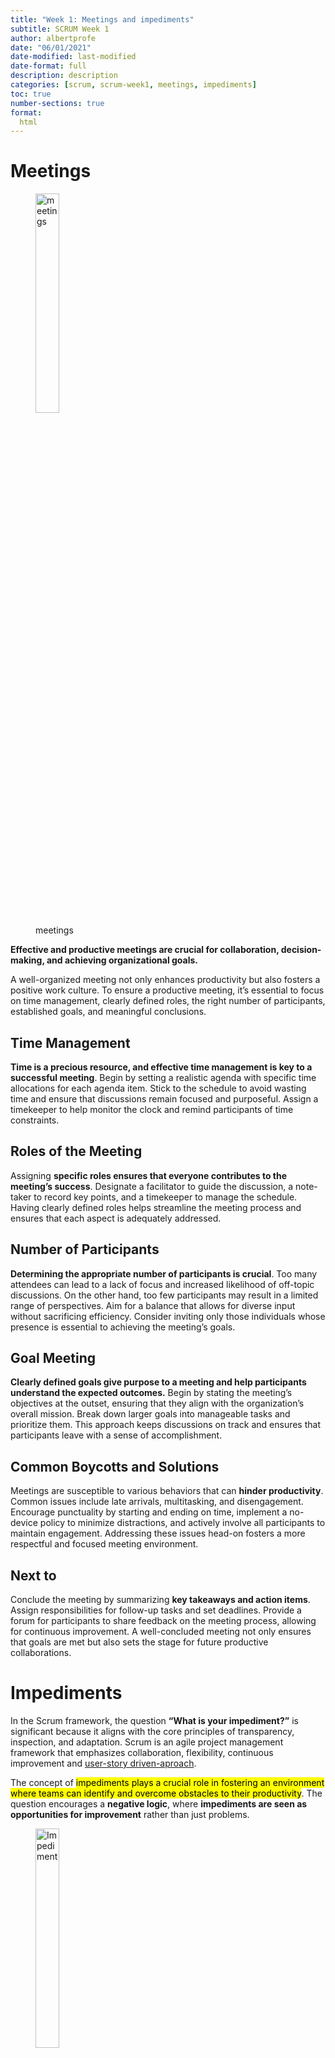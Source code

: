 ```yaml
---
title: "Week 1: Meetings and impediments"
subtitle: SCRUM Week 1
author: albertprofe
date: "06/01/2021"
date-modified: last-modified
date-format: full
description: description
categories: [scrum, scrum-week1, meetings, impediments]
toc: true
number-sections: true
format:
  html
---
```


# Meetings

![meetings](/images/scrum/effective-meetings-1.jpg){width="30%"}

**Effective and productive meetings are crucial for collaboration, decision-making, and achieving organizational goals.**

::: {.callout-important}
A well-organized meeting not only enhances productivity but also fosters a positive work culture. To ensure a productive meeting, it's essential to focus on time management, clearly defined roles, the right number of participants, established goals, and meaningful conclusions.
:::

## Time Management

**Time is a precious resource, and effective time management is key to a successful meeting**. Begin by setting a realistic agenda with specific time allocations for each agenda item. Stick to the schedule to avoid wasting time and ensure that discussions remain focused and purposeful. Assign a timekeeper to help monitor the clock and remind participants of time constraints.

## Roles of the Meeting

Assigning **specific roles ensures that everyone contributes to the meeting's success**. Designate a facilitator to guide the discussion, a note-taker to record key points, and a timekeeper to manage the schedule. Having clearly defined roles helps streamline the meeting process and ensures that each aspect is adequately addressed.

## Number of Participants

**Determining the appropriate number of participants is crucial**. Too many attendees can lead to a lack of focus and increased likelihood of off-topic discussions. On the other hand, too few participants may result in a limited range of perspectives. Aim for a balance that allows for diverse input without sacrificing efficiency. Consider inviting only those individuals whose presence is essential to achieving the meeting's goals.

## Goal Meeting

**Clearly defined goals give purpose to a meeting and help participants understand the expected outcomes.** Begin by stating the meeting's objectives at the outset, ensuring that they align with the organization's overall mission. Break down larger goals into manageable tasks and prioritize them. This approach keeps discussions on track and ensures that participants leave with a sense of accomplishment.

## Common Boycotts and Solutions

Meetings are susceptible to various behaviors that can **hinder productivity**. Common issues include late arrivals, multitasking, and disengagement. Encourage punctuality by starting and ending on time, implement a no-device policy to minimize distractions, and actively involve all participants to maintain engagement. Addressing these issues head-on fosters a more respectful and focused meeting environment.

## Next to

Conclude the meeting by summarizing **key takeaways and action items**. Assign responsibilities for follow-up tasks and set deadlines. Provide a forum for participants to share feedback on the meeting process, allowing for continuous improvement. A well-concluded meeting not only ensures that goals are met but also sets the stage for future productive collaborations.


# Impediments

::: {.callout-important}
In the Scrum framework, the question **"What is your impediment?"** is significant because it aligns with the core principles of transparency, inspection, and adaptation. Scrum is an agile project management framework that emphasizes collaboration, flexibility, continuous improvement and [user-story driven-aproach](/scrum/scrum-week2.qmd).
:::

The concept of <mark>impediments plays a crucial role in fostering an environment where teams can identify and overcome obstacles to their productivity</mark>. The question encourages a **negative logic**, where **impediments are seen as opportunities for improvement** rather than just problems.

![Impediment](/images/scrum/impediment.jpg){width="30%"}

Impediments are essential with a **negative logic perspective**:

- **Promotes Transparency**: By asking about impediments, Scrum emphasizes the importance of transparency within the team. Team members are encouraged to openly discuss and share any challenges or roadblocks they are facing. This transparency allows for a clear understanding of the current state of the project.

- **Identifies Issues Early**: Addressing impediments requires teams to actively identify potential issues before they escalate. By regularly discussing impediments, teams can catch problems early on, preventing them from becoming more significant obstacles that could impact the project's success.


- **Encourages Continuous Improvement**: The negative logic in this question is rooted in the idea that impediments are not just hindrances but opportunities for improvement. It shifts the focus from blame to finding solutions. By addressing impediments, teams can continuously adapt and refine their processes, leading to increased efficiency and effectiveness over time.


- **Facilitates Collaboration**: When team members openly discuss impediments, it promotes a collaborative environment. Team members can work together to find solutions, leveraging the diverse skills and perspectives within the team. This collaboration is vital for overcoming challenges and achieving the team's goals.

- **Adapts to Change**: Scrum acknowledges that change is inevitable, and impediments may arise due to changes in requirements, technology, or other factors. The negative logic in addressing impediments aligns with the agile principle of embracing change. It encourages teams to be adaptable and responsive to emerging challenges.

- **Fosters a Culture of Accountability**: The question encourages team members to take ownership of the challenges they face. By openly discussing impediments, individuals become more accountable for finding and implementing solutions. This sense of responsibility contributes to a more empowered and self-organizing team.

> The question "What is your impediment?" with a negative logic perspective is crucial for promoting transparency, identifying issues early, encouraging continuous improvement, facilitating collaboration, adapting to change, and fostering a culture of accountability. It reflects the agile mindset of viewing obstacles as opportunities for growth and improvement, ultimately contributing to the success of the Scrum team and the projects they undertake.

# Iteration

:::{.callout-note}
In Scrum, **iteration is crucial due to the "keep it simple" concept and the principles of the Lindy effect, as described by Nassim Nicholas Taleb, and the idea of path dependence**.

All these concepts are building the [user-story driven-aproach](/scrum/scrum-week2.qmd) that enhances **productivity**.
:::

Let's explore each of these concepts and understand their relevance in the context of **Scrum**.

## Keep It Simple

The "keep it simple" concept is a fundamental principle in agile methodologies, including Scrum. By breaking down complex tasks into smaller, more manageable units, Scrum teams can maintain focus and clarity. Iteration, in the form of sprints in Scrum, embodies this simplicity principle.

- **Incremental Progress**: Scrum emphasizes short, time-boxed iterations (sprints) where the team delivers a potentially shippable product increment. This incremental approach allows for continuous improvement and simplifies the development process.
- **Feedback Loops**: Frequent iterations provide opportunities for regular feedback from stakeholders. This ensures that the product aligns with evolving requirements, promoting simplicity by addressing issues early in the development process.

## Lindy Effect & Turkey Parable
[Nassim Nicholas Taleb's Turkey Parable](https://www.forbes.com/sites/hillennevins/2021/11/24/the-parable-of-the-turkey/) illustrates the idea of the [Lindy effect](https://en.wikipedia.org/wiki/Lindy_effect), suggesting that the longer something survives, the longer its life expectancy. In the context of Scrum:

- **Incremental Learning**: Each iteration in Scrum is an opportunity for the team to learn and adapt. The Lindy effect supports the idea that the longer a project survives and adapts through iterations, the more likely it is to continue thriving and improving.
- **Risk Mitigation**: The Turkey Parable serves as a cautionary tale about avoiding assumptions. In Scrum, regular iterations provide opportunities to reassess assumptions, identify risks early, and adapt plans accordingly, reducing the likelihood of unwarranted assumptions leading to project failure.

## Path Dependence

Path dependence refers to the idea that the current state and future developments are influenced by historical factors and decisions. In the context of Scrum iterations:

- **Adaptive Evolution**: Scrum's iterative nature acknowledges that the development path is not always predictable. Path dependence suggests that the current state of the project is influenced by past decisions. Scrum embraces this reality by allowing teams to adapt and change direction as needed during each iteration.
- **Continuous Improvement**: Each iteration builds on the progress of the previous ones. The path taken by the team is influenced by past decisions and learning experiences. Scrum's focus on inspecting and adapting allows the team to continuously improve their path based on feedback and changing circumstances.

> The iteration is crucial in Scrum because it aligns with the "keep it simple" concept, embodies the Lindy effect by promoting incremental learning and risk mitigation, and acknowledges the influence of past decisions through the concept of path dependence. Embracing these principles helps Scrum teams navigate complexity, manage risk, and achieve continuous improvement in a dynamic and ever-changing environment.


# Time-boxing in SCRUM

::: {.callout-note}
The timing aspect in Scrum is highly relevant due to the cognitive load associated with different phases of the development process, including planning, execution, review, and reflection.
:::

Scrum recognizes the **importance of time-boxing these activities to enhance focus, differentiation, and follow-through**.

::: {.column-margin}
**In neuroscience, the brain undergoes distinct processes when planning, executing, and thinking.** (1) Planning engages prefrontal regions, involving complex decision-making.
(2) Execution activates motor areas, translating plans into actions.
(3) Thinking, a broad cognitive process, engages diverse brain regions depending on the nature of thought.
:::

::: {.column-margin}
These activities **demand unique neural networks, with planning requiring executive functions, execution involving motor control, and thinking engaging various cognitive areas**.

Understanding these neurological differences sheds light on the intricate interplay between cognition and action, providing insights into how the brain navigates diverse mental processes.
:::

![plan-execute-review-reflexion](/images/scrum/wintheday.jpg){width="30%"}


## Managing cognitive load and focus

In Scrum Agile, successful teamwork <mark>involves managing cognitive load and maintaining focus during time-boxed iterations<mark>.

- **Cognitive load** refers to the mental effort needed for tasks. Teams benefit from breaking work into clear, differentiated activities, aiding understanding.
- **Follow-through** ensures that planned tasks are completed within each iteration, promoting efficiency.
- **Adaptation** is key; teams adjust strategies based on feedback.
  
These principles emphasize simplicity, focus, and responsiveness, making Agile iterations effective for iterative development.
 
::: {.callout-tip} 
By balancing cognitive load, clear tasks, follow-through, and adaptability, teams optimize their performance within the time constraints of each iteration, fostering continuous improvement.
:::


### Cognitive Load and Focus

- **Planning Phas**e: During the planning phase, the team engages in activities such as backlog refinement and sprint planning. The cognitive load is high as team members need to understand the requirements, estimate effort, and plan tasks. Time-boxing these activities ensures focused attention on defining the work for the upcoming sprint.
- **Execution Phase**: Once the planning is complete, the team enters the execution phase where they concentrate on implementing the planned work. Time-boxing this phase allows for sustained focus on coding, testing, and delivering the product increment.
- **Review and Reflection Phase**: The end of each sprint involves a review and reflection period. This time-boxed session provides an opportunity to assess the increment against the Definition of Done, gather feedback, and reflect on what went well and what could be improved. Managing cognitive load during this phase supports effective learning and adaptation.

### Differentiation of Activities

- **Sprint Planning**: Allocating a specific time for sprint planning helps the team differentiate this strategic activity from the more tactical execution. This ensures that the team is clear about what needs to be achieved in the upcoming sprint.
- **Daily Stand-ups**: The daily stand-up meetings are short and focused, providing a platform for quick updates on progress, potential impediments, and coordination. By time-boxing these daily interactions, the team ensures that communication remains concise, relevant, and doesn't add unnecessary cognitive load.
- **Retrospective**: The retrospective is a dedicated time for the team to reflect on their processes and collaboration. Time-boxing this phase allows the team to delve into constructive discussions without overwhelming cognitive load, promoting a more effective and focused retrospective.

### Follow-Through and Adaptation

- **Time-Boxed Sprints**: Scrum works on the principle of time-boxed iterations, typically lasting two to four weeks. This ensures that the team can focus on delivering a potentially shippable product increment within a set timeframe. The time-boxing helps manage the cognitive load associated with longer planning and execution cycles.
- **Continuous Improvement**: By having regular retrospectives and adapting processes incrementally, Scrum allows the team to manage the cognitive load associated with learning and improvement. This avoids the overwhelming prospect of making drastic changes all at once.

> In essence, **Scrum's approach to timing, with its emphasis on time-boxing key activities, helps manage the cognitive load associated with different phases of development**. This approach allows the team to maintain focus, differentiate between planning and execution, and follow through on iterative cycles of improvement, ultimately contributing to a more effective and adaptive development process.

# References

- [Week 1: Meetings and impediments](https://sites.google.com/view/gestioprojectes/llegir/setmana1){.external}
- [These 12 Meeting Mistakes Cost Companies $37 Billion A Year In Lost Productivity](https://www.businessinsider.com/common-meeting-mistakes-2014-11?IR=T)
- [The 16 best ways to sabotage your organization's productivity, from a CIA manual published in 1944](https://www.businessinsider.com/oss-manual-sabotage-productivity-2015-11?IR=T)
- [Simple Sabottage Manual -strategic Services-](https://drive.google.com/file/d/1xXsLu2TXqbkuL_QIFKAOkofi8eVS12Lk/view)





<!--- navLinks -->
<br><br>
<div class=row>
<br>
<div class='column left previous'>
<br>
[{{< fa solid arrow-left >}} SCRUM Guide](/scrum/scrum-what-guide.qmd)
<br>
</div>
<br>
<div class='column center'>
<br>
[{{< fa solid arrow-up >}} top](#top)
<br>
</div>
<br>
<div class='column right next'>
<br>
[Week 2: User stories, tasks and habits  {{< fa solid arrow-right >}}](/scrum/scrum-week2.qmd)
<br>
</div>
<br>
</div>

